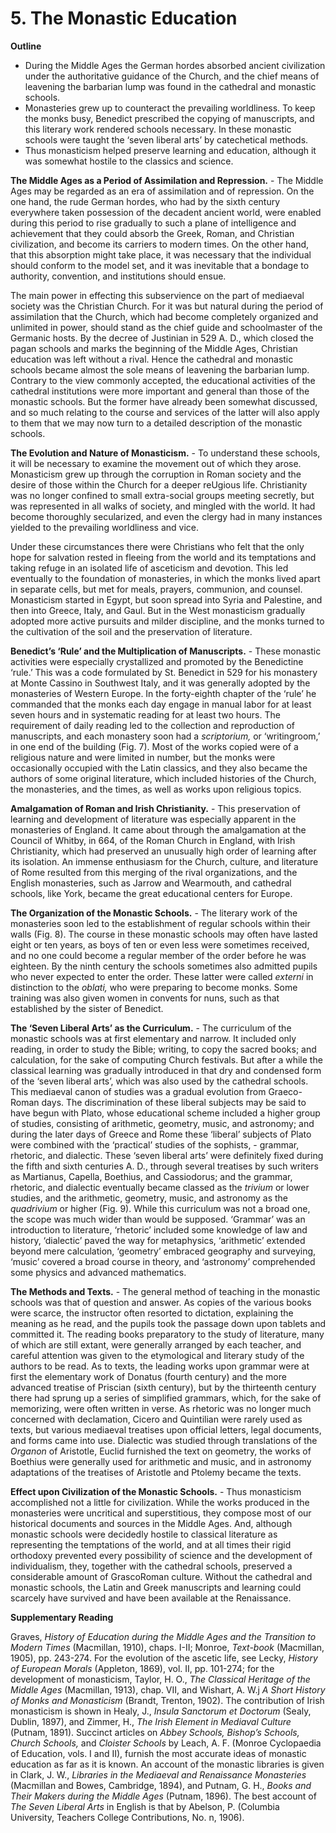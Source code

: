 # 5. The Monastic Education

**Outline**

-   During the Middle Ages the German hordes absorbed ancient civilization under the authoritative guidance of the Church, and the chief means of leavening the barbarian lump was found in the cathedral and monastic schools.
-   Monasteries grew up to counteract the prevailing worldliness. To keep the monks busy, Benedict prescribed the copying of manuscripts, and this literary work rendered schools necessary. In these monastic schools were taught the 'seven liberal arts' by catechetical methods.
-   Thus monasticism helped preserve learning and education, although it was somewhat hostile to the classics and science.

**The Middle Ages as a Period of Assimilation and Repression.** - The Middle Ages may be regarded as an era of assimilation and of repression. On the one hand, the rude German hordes, who had by the sixth century everywhere taken possession of the decadent ancient world, were enabled during this period to rise gradually to such a plane of intelligence and achievement that they could absorb the Greek, Roman, and Christian civilization, and become its carriers to modern times. On the other hand, that this absorption might take place, it was necessary that the individual should conform to the model set, and it was inevitable that a bondage to authority, convention, and institutions should ensue.

The main power in effecting this subservience on the part of mediaeval society was the Christian Church. For it was but natural during the period of assimilation that the Church, which had become completely organized and unlimited in power, should stand as the chief guide and schoolmaster of the Germanic hosts. By the decree of Justinian in 529 A. D., which closed the pagan schools and marks the beginning of the Middle Ages, Christian education was left without a rival. Hence the cathedral and monastic schools became almost the sole means of leavening the barbarian lump. Contrary to the view commonly accepted, the educational activities of the cathedral institutions were more important and general than those of the monastic schools. But the former have already been somewhat discussed, and so much relating to the course and services of the latter will also apply to them that we may now turn to a detailed description of the monastic schools.

**The Evolution and Nature of Monasticism.** - To understand these schools, it will be necessary to examine the movement out of which they arose. Monasticism grew up through the corruption in Roman society and the desire of those within the Church for a deeper reUgious life. Christianity was no longer confined to small extra-social groups meeting secretly, but was represented in all walks of society, and mingled with the world. It had become thoroughly secularized, and even the clergy had in many instances yielded to the prevailing worldliness and vice.

Under these circumstances there were Christians who felt that the only hope for salvation rested in fleeing from the world and its temptations and taking refuge in an isolated life of asceticism and devotion. This led eventually to the foundation of monasteries, in which the monks lived apart in separate cells, but met for meals, prayers, communion, and counsel. Monasticism started in Egypt, but soon spread into Syria and Palestine, and then into Greece, Italy, and Gaul. But in the West monasticism gradually adopted more active pursuits and milder discipline, and the monks turned to the cultivation of the soil and the preservation of literature.

**Benedict's 'Rule' and the Multiplication of Manuscripts.** - These monastic activities were especially crystallized and promoted by the Benedictine 'rule.' This was a code formulated by St. Benedict in 529 for his monastery at Monte Cassino in Southwest Italy, and it was generally adopted by the monasteries of Western Europe. In the forty-eighth chapter of the 'rule' he commanded that the monks each day engage in manual labor for at least seven hours and in systematic reading for at least two hours. The requirement of daily reading led to the collection and reproduction of manuscripts, and each monastery soon had a *scriptorium,* or 'writingroom,' in one end of the building (Fig. 7). Most of the works copied were of a religious nature and were limited in number, but the monks were occasionally occupied with the Latin classics, and they also became the authors of some original literature, which included histories of the Church, the monasteries, and the times, as well as works upon religious topics.

**Amalgamation of Roman and Irish Christianity.** - This preservation of learning and development of literature was especially apparent in the monasteries of England. It came about through the amalgamation at the Council of Whitby, in 664, of the Roman Church in England, with Irish Christianity, which had preserved an unusually high order of learning after its isolation. An immense enthusiasm for the Church, culture, and literature of Rome resulted from this merging of the rival organizations, and the English monasteries, such as Jarrow and Wearmouth, and cathedral schools, like York, became the great educational centers for Europe.

**The Organization of the Monastic Schools.** - The literary work of the monasteries soon led to the establishment of regular schools within their walls (Fig. 8). The course in these monastic schools may often have lasted eight or ten years, as boys of ten or even less were sometimes received, and no one could become a regular member of the order before he was eighteen. By the ninth century the schools sometimes also admitted pupils who never expected to enter the order. These latter were called *externi* in distinction to the *oblati,* who were preparing to become monks. Some training was also given women in convents for nuns, such as that established by the sister of Benedict.

**The 'Seven Liberal Arts' as the Curriculum.** - The curriculum of the monastic schools was at first elementary and narrow. It included only reading, in order to study the Bible; writing, to copy the sacred books; and calculation, for the sake of computing Church festivals. But after a while the classical learning was gradually introduced in that dry and condensed form of the 'seven liberal arts', which was also used by the cathedral schools. This mediaeval canon of studies was a gradual evolution from Graeco-Roman days. The discrimination of these liberal subjects may be said to have begun with Plato, whose educational scheme included a higher group of studies, consisting of arithmetic, geometry, music, and astronomy; and during the later days of Greece and Rome these 'liberal' subjects of Plato were combined with the 'practical' studies of the sophists, - grammar, rhetoric, and dialectic. These 'seven liberal arts' were definitely fixed during the fifth and sixth centuries A. D., through several treatises by such writers as Martianus, Capella, Boethius, and Cassiodorus; and the grammar, rhetoric, and dialectic eventually became classed as the *trivium* or lower studies, and the arithmetic, geometry, music, and astronomy as the *quadrivium* or higher (Fig. 9). While this curriculum was not a broad one, the scope was much wider than would be supposed. 'Grammar' was an introduction to literature, 'rhetoric' included some knowledge of law and history, 'dialectic' paved the way for metaphysics, 'arithmetic' extended beyond mere calculation, 'geometry' embraced geography and surveying, 'music' covered a broad course in theory, and 'astronomy' comprehended some physics and advanced mathematics.

**The Methods and Texts.** - The general method of teaching in the monastic schools was that of question and answer. As copies of the various books were scarce, the instructor often resorted to dictation, explaining the meaning as he read, and the pupils took the passage down upon tablets and committed it. The reading books preparatory to the study of literature, many of which are still extant, were generally arranged by each teacher, and careful attention was given to the etymological and literary study of the authors to be read. As to texts, the leading works upon grammar were at first the elementary work of Donatus (fourth century) and the more advanced treatise of Priscian (sixth century), but by the thirteenth century there had sprung up a series of simplified grammars, which, for the sake of memorizing, were often written in verse. As rhetoric was no longer much concerned with declamation, Cicero and Quintilian were rarely used as texts, but various mediaeval treatises upon official letters, legal documents, and forms came into use. Dialectic was studied through translations of the *Organon* of Aristotle, Euclid furnished the text on geometry, the works of Boethius were generally used for arithmetic and music, and in astronomy adaptations of the treatises of Aristotle and Ptolemy became the texts.

**Effect upon Civilization of the Monastic Schools.** - Thus monasticism accomplished not a little for civilization. While the works produced in the monasteries were uncritical and superstitious, they compose most of our historical documents and sources in the Middle Ages. And, although monastic schools were decidedly hostile to classical literature as representing the temptations of the world, and at all times their rigid orthodoxy prevented every possibility of science and the development of individualism, they, together with the cathedral schools, preserved a considerable amount of GrascoRoman culture. Without the cathedral and monastic schools, the Latin and Greek manuscripts and learning could scarcely have survived and have been available at the Renaissance.

**Supplementary Reading**

Graves, *History of Education during the Middle Ages and the Transition to Modern Times* (Macmillan, 1910), chaps. I-II; Monroe, *Text-book* (Macmillan, 1905), pp. 243-274. For the evolution of the ascetic life, see Lecky, *History of European Morals* (Appleton, 1869), vol. II, pp. 101-274; for the development of monasticism, Taylor, H. O., *The Classical Heritage of the Middle Ages* (Macmillan, 1913), chap. VII, and Wishart, A. W.j *A Short History of Monks and Monasticism* (Brandt, Trenton, 1902). The contribution of Irish monasticism is shown in Healy, J., *Insula Sanctorum et Doctorum* (Sealy, Dublin, 1897), and Zimmer, H., *The Irish Element in Mediaval Culture* (Putnam, 1891). Succinct articles on *Abbey Schools, Bishop's Schools, Church Schools,* and *Cloister Schools* by Leach, A. F. (Monroe Cyclopaedia of Education, vols. I and II), furnish the most accurate ideas of monastic education as far as it is known. An account of the monastic libraries is given in Clark, J. W., *Libraries in the Mediaeval and Renaissance Monasteries* (Macmillan and Bowes, Cambridge, 1894), and Putnam, G. H., *Books and Their Makers during the Middle Ages* (Putnam, 1896). The best account of *The Seven Liberal Arts* in English is that by Abelson, P. (Columbia University, Teachers College Contributions, No. n, 1906).